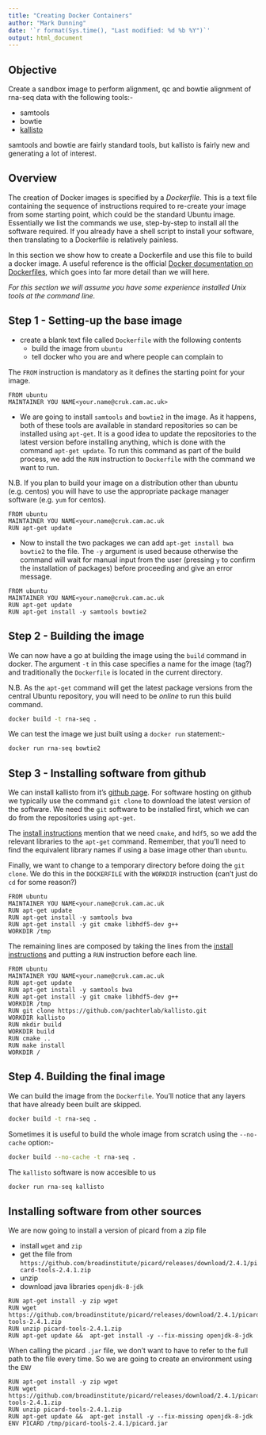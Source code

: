 ```yaml
---
title: "Creating Docker Containers"
author: "Mark Dunning"
date: '`r format(Sys.time(), "Last modified: %d %b %Y")`'
output: html_document
---
```


## Objective

Create a sandbox image to perform alignment, qc and bowtie alignment of rna-seq data with the following tools:-

- samtools
- bowtie
- [kallisto](https://github.com/pachterlab/kallisto)

samtools and bowtie are fairly standard tools, but kallisto is fairly new and generating a lot of interest.

## Overview

The creation of Docker images is specified by a *Dockerfile*. This is a text file containing the sequence of instructions required to re-create your image from some starting point, which could be the standard Ubuntu image. Essentially we list the commands we use, step-by-step to install all the software required. If you already have a shell script to install your software, then translating to a Dockerfile is relatively painless.

In this section we show how to create a Dockerfile and use this file to build a docker image. A useful reference is the official [Docker documentation on Dockerfiles](https://docs.docker.com/engine/reference/builder/), which goes into far more detail than we will here.

*For this section we will assume you have some experience installed Unix tools at the command line.*

## Step 1 - Setting-up the base image

- create a blank text file called `Dockerfile` with the following contents
    + build the image from `ubuntu`
    + tell docker who you are and where people can complain to

The `FROM` instruction is mandatory as it defines the starting point for your image. 

```
FROM ubuntu
MAINTAINER YOU NAME<your.name@cruk.cam.ac.uk>
```

- We are going to install `samtools` and `bowtie2` in the image. As it happens, both of these tools are available in standard repositories so can be installed using `apt-get`. It is a good idea to update the repositories to the latest version before installing anything, which is done with the command `apt-get update`. To run this command as part of the build process, we add the `RUN` instruction to `Dockerfile` with the command we want to run.

N.B. If you plan to build your image on a distribution other than ubuntu (e.g. centos) you will have to use the appropriate package manager software (e.g. `yum` for centos).

```
FROM ubuntu
MAINTAINER YOU NAME<your.name@cruk.cam.ac.uk
RUN apt-get update
```

- Now to install the two packages we can add `apt-get install bwa bowtie2` to the file. The `-y` argument is used because otherwise the command will wait for manual input from the user (pressing `y` to confirm the installation of packages) before proceeding and give an error message.

```
FROM ubuntu
MAINTAINER YOU NAME<your.name@cruk.cam.ac.uk
RUN apt-get update
RUN apt-get install -y samtools bowtie2
```

## Step 2 - Building the image

We can now have a go at building the image using the `build` command in docker. The argument `-t` in this case specifies a name for the image (tag?) and traditionally the `Dockerfile` is located in the current directory.

N.B. As the `apt-get` command will get the latest package versions from the central Ubuntu repository, you will need to be *online* to run this build command.

```bash
docker build -t rna-seq .
```

We can test the image we just built using a `docker run` statement:-

```bash
docker run rna-seq bowtie2
```



## Step 3 - Installing software from github

We can install kallisto from it's [github page](https://github.com/pachterlab/kallisto). For software hosting on github we typically use the command `git clone` to download the latest version of the software. We need the `git` software to be installed first, which we can do from the repositories using `apt-get`. 

The [install instructions](https://github.com/pachterlab/kallisto/blob/master/INSTALL.md) mention that we need `cmake`, and `hdf5`, so we add the relevant libraries to the `apt-get` command. Remember, that you'll need to find the equivalent library names if using a base image other than `ubuntu`. 

Finally, we want to change to a temporary directory before doing the `git clone`. We do this in the `DOCKERFILE` with the `WORKDIR` instruction (can't just do `cd` for some reason?)
```
FROM ubuntu
MAINTAINER YOU NAME<your.name@cruk.cam.ac.uk
RUN apt-get update
RUN apt-get install -y samtools bwa 
RUN apt-get install -y git cmake libhdf5-dev g++
WORKDIR /tmp
```

The remaining lines are composed by taking the lines from the [install instructions](https://github.com/pachterlab/kallisto/blob/master/INSTALL.md) and putting a `RUN` instruction before each line.

```
FROM ubuntu
MAINTAINER YOU NAME<your.name@cruk.cam.ac.uk
RUN apt-get update
RUN apt-get install -y samtools bwa 
RUN apt-get install -y git cmake libhdf5-dev g++
WORKDIR /tmp
RUN git clone https://github.com/pachterlab/kallisto.git
WORKDIR kallisto
RUN mkdir build
WORKDIR build
RUN cmake ..
RUN make install
WORKDIR /
```

## Step 4. Building the final image

We can build the image from the `Dockerfile`. You'll notice that any layers that have already been built are skipped.

```bash
docker build -t rna-seq .
```

Sometimes it is useful to build the whole image from scratch using the `--no-cache` option:-

```bash
docker build --no-cache -t rna-seq .
```

The `kallisto` software is now accesible to us

```bash
docker run rna-seq kallisto
```

## Installing software from other sources

We are now going to install a version of picard from a zip file

- install `wget` and `zip`
- get the file from `https://github.com/broadinstitute/picard/releases/download/2.4.1/picard-tools-2.4.1.zip`
- unzip
- download java libraries `openjdk-8-jdk`

```
RUN apt-get install -y zip wget
RUN wget https://github.com/broadinstitute/picard/releases/download/2.4.1/picard-tools-2.4.1.zip
RUN unzip picard-tools-2.4.1.zip
RUN apt-get update &&  apt-get install -y --fix-missing openjdk-8-jdk
```

When calling the picard `.jar` file, we don't want to have to refer to the full path to the file every time. So we are going to create an environment using the `ENV`

```
RUN apt-get install -y zip wget
RUN wget https://github.com/broadinstitute/picard/releases/download/2.4.1/picard-tools-2.4.1.zip
RUN unzip picard-tools-2.4.1.zip
RUN apt-get update &&  apt-get install -y --fix-missing openjdk-8-jdk
ENV PICARD /tmp/picard-tools-2.4.1/picard.jar
```




